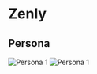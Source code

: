 # Zenly
## Persona
![Persona 1](assets/zenly/Persona 1.jpg)
![Persona 1](assets/zenly/Persona 2.jpg)
